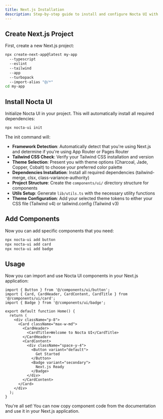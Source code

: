 ```yaml
---
title: Next.js Installation
description: Step-by-step guide to install and configure Nocta UI with Next.js
---
```


## Create Next.js Project

First, create a new Next.js project:

```bash lineNumbers title="Terminal"
npx create-next-app@latest my-app 
  --typescript 
  --eslint 
  --tailwind 
  --app
  --turbopack	 
  --import-alias "@/*"
cd my-app
```

## Install Nocta UI

Initialize Nocta UI in your project. This will automatically install all required dependencies:

```bash lineNumbers title="Terminal"
npx nocta-ui init
```

The init command will:
- **Framework Detection**: Automatically detect that you're using Next.js and determine if you're using App Router or Pages Router
- **Tailwind CSS Check**: Verify your Tailwind CSS installation and version
- **Theme Selection**: Present you with theme options (Charcoal, Jade, Copper, Cobalt) to choose your preferred color palette
- **Dependencies Installation**: Install all required dependencies (tailwind-merge, clsx, class-variance-authority)
- **Project Structure**: Create the `components/ui/` directory structure for components
- **Utils Setup**: Generate `lib/utils.ts` with the necessary utility functions
- **Theme Configuration**: Add your selected theme tokens to either your CSS file (Tailwind v4) or tailwind.config (Tailwind v3)

## Add Components

Now you can add specific components that you need:

```bash lineNumbers title="Terminal"
npx nocta-ui add button
npx nocta-ui add card
npx nocta-ui add badge
```

## Usage

Now you can import and use Nocta UI components in your Next.js application:

```tsx lineNumbers title="src/app/page.tsx"
import { Button } from '@/components/ui/button';
import { Card, CardHeader, CardContent, CardTitle } from '@/components/ui/card';
import { Badge } from '@/components/ui/badge';

export default function Home() {
  return (
    <div className="p-8">
      <Card className="max-w-md">
        <CardHeader>
          <CardTitle>Welcome to Nocta UI</CardTitle>
        </CardHeader>
        <CardContent>
          <div className="space-y-4">
            <Button variant="default">
              Get Started
            </Button>
            <Badge variant="secondary">
              Next.js Ready
            </Badge>
          </div>
        </CardContent>
      </Card>
    </div>
  );
}
```

You're all set! You can now copy component code from the documentation and use it in your Next.js application.
